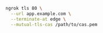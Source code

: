 ```bash
ngrok tls 80 \
  --url app.example.com \
  --terminate-at edge \
  --mutual-tls-cas /path/to/cas.pem
```
